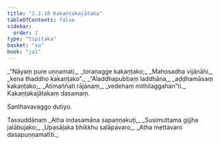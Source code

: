 ```yaml
---
title: "2.2.10 Kakaṇṭakajātaka"
tableOfContents: false
sidebar:
  order: 2
type: "tipitaka"
basket: "su"
book: "ja1"
---
```



<DynamicBreadcrumb />

<Division number="39" book="ja1">

<Paragraph number="401" type="verses" book="ja1">
_“Nāyaṃ pure uṇṇamati,_  
_toraṇagge kakaṇṭako;_  
_Mahosadha vijānāhi,_  
_kena thaddho kakaṇṭako”._  

</Paragraph>

</Division>
<Division number="40" book="ja1">

<Paragraph number="402" type="verses" book="ja1">
_“Aladdhapubbaṃ laddhāna,_  
_aḍḍhamāsaṃ kakaṇṭako;_  
_Atimaññati rājānaṃ,_  
_vedehaṃ mithilaggahan”ti._  


</Paragraph>
</Division>

<Paragraph number="403" type="center" book="ja1">
Kakaṇṭakajātakaṃ dasamaṃ.

  
Santhavavaggo dutiyo.



</Paragraph>

<Paragraph number="404" type="center" book="ja1">
Tassuddānaṃ


</Paragraph>

<Paragraph number="405" type="verses" book="ja1">
_Atha indasamāna sapaṇṇakuṭi,_  
_Susimuttama gijjha jalābujako;_  
_Upasāḷaka bhikkhu salāpavaro,_  
_Atha mettavaro dasapuṇṇamatīti._
</Paragraph>